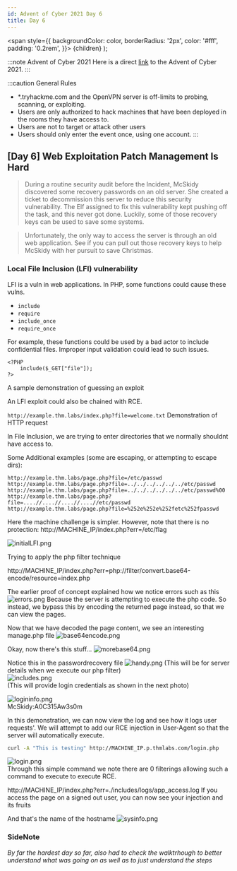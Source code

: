 ```yaml
---
id: Advent of Cyber 2021 Day 6
title: Day 6
---
```



  <span
    style={{
      backgroundColor: color,
      borderRadius: '2px',
      color: '#fff',
      padding: '0.2rem',
    }}>
    {children}
  </span>
);

:::note Advent of Cyber 2021
Here is a direct [link](https://tryhackme.com/room/adventofcyber3) to the Advent of Cyber 2021.
:::

:::caution General Rules
- *.tryhackme.com and the OpenVPN server is off-limits to probing, scanning, or exploiting.
- Users are only authorized to hack machines that have been deployed in the rooms they have access to.
- Users are not to target or attack other users
- Users should only enter the event once, using one account.
:::

## [Day 6] <Highlight color="#621d27">Web Exploitation</Highlight> Patch Management Is Hard 

>During a routine security audit before the Incident, McSkidy discovered some recovery passwords on an old server. She created a ticket to decommission this server to reduce this security vulnerability. The Elf assigned to fix this vulnerability kept pushing off the task, and this never got done. Luckily, some of those recovery keys can be used to save some systems.

>Unfortunately, the only way to access the server is through an old web application. See if you can pull out those recovery keys to help McSkidy with her pursuit to save Christmas.

### Local File Inclusion (LFI) vulnerability
LFI is a vuln in web applications. In PHP, some functions could cause these vulns. 

- `include`
- `require`
- `include_once` 
- `require_once`

For example, these functions could be used by a bad actor to include confidential files. Improper input validation could lead to such issues. 

```
<?PHP 
	include($_GET["file"]);
?>
```

A sample demonstration of guessing an exploit

An LFI exploit could also be chained with RCE. 

`http://example.thm.labs/index.php?file=welcome.txt`
Demonstration of HTTP request

In File Inclusion, we are trying to enter directories that we normally shouldnt have access to.

Some Additional examples (some are escaping, or attempting to escape dirs):
<BrowserWindow url="http://localhost:3000">

```http title="Sample HTTP requests"
http://example.thm.labs/page.php?file=/etc/passwd http://example.thm.labs/page.php?file=../../../../../../etc/passwd 
http://example.thm.labs/page.php?file=../../../../../../etc/passwd%00 
http://example.thm.labs/page.php?file=....//....//....//....//etc/passwd 
http://example.thm.labs/page.php?file=%252e%252e%252fetc%252fpasswd
```

</BrowserWindow>

Here the machine challenge is simpler. However, note that there is no protection:
http://MACHINE_IP/index.php?err=/etc/flag

![initialLFI.png](/img/_resources/Day_6/initialLFI.png)


Trying to apply the php filter technique


http://MACHINE_IP/index.php?err=php://filter/convert.base64-encode/resource=index.php

The earlier proof of concept explained how we notice errors such as this
![errors.png](/img/_resources/Day_6/errors.png)
Because the server is attempting to execute the php code. So instead, we bypass this by encoding the returned page instead, so that we can view the pages. 

Now that we have decoded the page content, we see an interesting manage.php file
![base64encode.png](/img/_resources/Day_6/base64encode.png)


Okay, now there's this stuff...
![morebase64.png](/img/_resources/Day_6/morebase64.png)

Notice this in the passwordrecovery file
![handy.png](/img/_resources/Day_6/handy.png)
(This will be for server details when we execute our php filter)
<br />
![includes.png](/img/_resources/Day_6/includes.png)<br />
(This will provide login credentials as shown in the next photo)

![logininfo.png](/img/_resources/Day_6/logininfo.png)<br />
McSkidy:A0C315Aw3s0m


In this demonstration, we can now view the log and see how it logs user requests'. We will attempt to add our RCE injection in User-Agent so that the server will automatically execute. 

<BrowserWindow url="http://localhost:3000">

```bash
curl -A "This is testing" http://MACHINE_IP.p.thmlabs.com/login.php
```
</BrowserWindow>

![login.png](/img/_resources/Day_6/logininfo.png)<br />
Through this simple command we note there are 0 filterings allowing such a command to execute to execute RCE. 

http://MACHINE_IP/index.php?err=./includes/logs/app_access.log
If you access the page on a signed out user, you can now see your injection and its fruits

And that's the name of the hostname
![sysinfo.png](/img/_resources/Day_6/sysinfo.png)

### SideNote
*By far the hardest day so far, also had to check the walktrhough to better understand what was going on as well as to just understand the steps*
